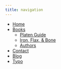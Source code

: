 ```yaml
---
title: navigation
---
```


<!--
Feel free to customize the main navigation to your liking!
Note: The menu is Currently limited to a depth of 2 levels

Reference: [TITLE](LINK "LINKTITLE")
-->

- [Home](/ "Country roads, take me home")
- [Books](/books/ "No return fees")
  - [Platen Guide](/books/platen/ "Learn how to use Platen.io")
  - [Iron, Flax, & Bone](/books/iron-flax-bone/ "A Lightweight Pentolan Hack of AKSRS")
  - [Authors](/authors/ "Meet the Authors")
- [Contact](/contact/ "Let's chat")
- [Blog](/blog/ "The Offical Platen Blog")
- [Typo](/typography/ "Typography guide")
